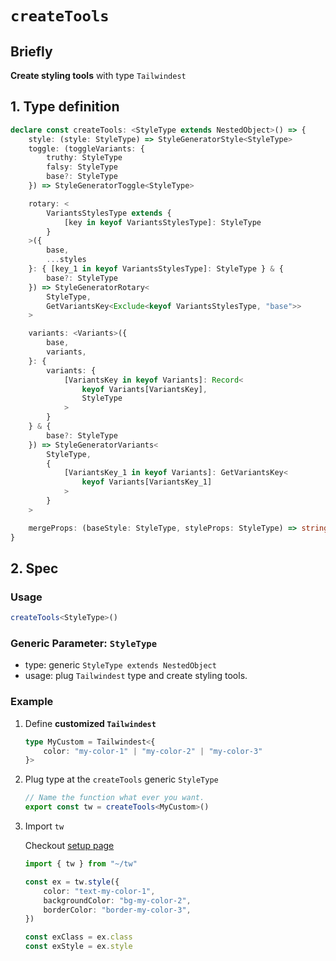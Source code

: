 
# `createTools`

## Briefly

**Create styling tools** with type `Tailwindest`

## 1. Type definition

```ts
declare const createTools: <StyleType extends NestedObject>() => {
    style: (style: StyleType) => StyleGeneratorStyle<StyleType>
    toggle: (toggleVariants: {
        truthy: StyleType
        falsy: StyleType
        base?: StyleType
    }) => StyleGeneratorToggle<StyleType>

    rotary: <
        VariantsStylesType extends {
            [key in keyof VariantsStylesType]: StyleType
        }
    >({
        base,
        ...styles
    }: { [key_1 in keyof VariantsStylesType]: StyleType } & {
        base?: StyleType
    }) => StyleGeneratorRotary<
        StyleType,
        GetVariantsKey<Exclude<keyof VariantsStylesType, "base">>
    >

    variants: <Variants>({
        base,
        variants,
    }: {
        variants: {
            [VariantsKey in keyof Variants]: Record<
                keyof Variants[VariantsKey],
                StyleType
            >
        }
    } & {
        base?: StyleType
    }) => StyleGeneratorVariants<
        StyleType,
        {
            [VariantsKey_1 in keyof Variants]: GetVariantsKey<
                keyof Variants[VariantsKey_1]
            >
        }
    >

    mergeProps: (baseStyle: StyleType, styleProps: StyleType) => string
}
```

## 2. Spec

### Usage

```ts
createTools<StyleType>()
```

### Generic Parameter: `StyleType`

-   type: generic `StyleType extends NestedObject`
-   usage: plug `Tailwindest` type and create styling tools.

### Example

1. Define **customized `Tailwindest`**

    ```ts
    type MyCustom = Tailwindest<{
        color: "my-color-1" | "my-color-2" | "my-color-3"
    }>
    ```

2. Plug type at the `createTools` generic `StyleType`

    ```ts
    // Name the function what ever you want.
    export const tw = createTools<MyCustom>()
    ```

3. Import `tw`

    <Callout>Checkout [setup page](../setup.mdx)</Callout>

    ```ts
    import { tw } from "~/tw"

    const ex = tw.style({
        color: "text-my-color-1",
        backgroundColor: "bg-my-color-2",
        borderColor: "border-my-color-3",
    })

    const exClass = ex.class
    const exStyle = ex.style
    ```
